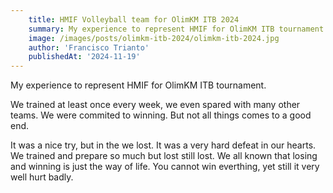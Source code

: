 ```yaml
---
    title: HMIF Volleyball team for OlimKM ITB 2024
    summary: My experience to represent HMIF for OlimKM ITB tournament.
    image: /images/posts/olimkm-itb-2024/olimkm-itb-2024.jpg
    author: 'Francisco Trianto'
    publishedAt: '2024-11-19'
---
```


My experience to represent HMIF for OlimKM ITB tournament.

We trained at least once every week, we even spared with many other teams. We were commited to winning. But not all things comes to a good end.

It was a nice try, but in the we lost. It was a very hard defeat in our hearts. We trained and prepare so much but lost still lost. 
We all known that losing and winning is just the way of life. You cannot win everthing, yet still it very well hurt badly.